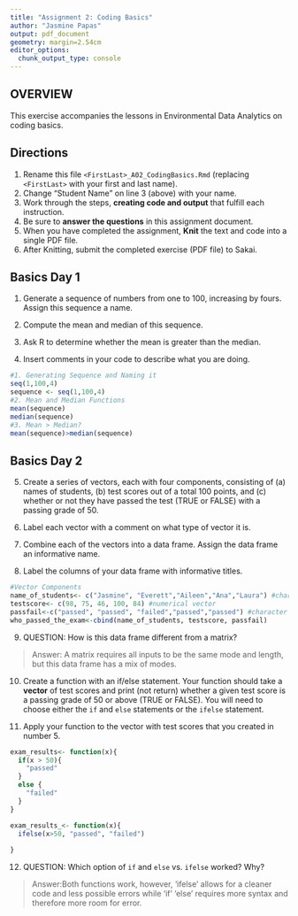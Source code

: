 ```yaml
---
title: "Assignment 2: Coding Basics"
author: "Jasmine Papas"
output: pdf_document
geometry: margin=2.54cm
editor_options: 
  chunk_output_type: console
---
```


## OVERVIEW

This exercise accompanies the lessons in Environmental Data Analytics on coding basics.

## Directions

1.  Rename this file `<FirstLast>_A02_CodingBasics.Rmd` (replacing `<FirstLast>` with your first and last name).
2.  Change "Student Name" on line 3 (above) with your name.
3.  Work through the steps, **creating code and output** that fulfill each instruction.
4.  Be sure to **answer the questions** in this assignment document.
5.  When you have completed the assignment, **Knit** the text and code into a single PDF file.
6.  After Knitting, submit the completed exercise (PDF file) to Sakai.

## Basics Day 1

1.  Generate a sequence of numbers from one to 100, increasing by fours. Assign this sequence a name.

2.  Compute the mean and median of this sequence.

3.  Ask R to determine whether the mean is greater than the median.

4.  Insert comments in your code to describe what you are doing.

```r
#1. Generating Sequence and Naming it
seq(1,100,4)
sequence <- seq(1,100,4)
#2. Mean and Median Functions
mean(sequence)
median(sequence)
#3. Mean > Median? 
mean(sequence)>median(sequence)
```

## Basics Day 2

5.  Create a series of vectors, each with four components, consisting of (a) names of students, (b) test scores out of a total 100 points, and (c) whether or not they have passed the test (TRUE or FALSE) with a passing grade of 50.

6.  Label each vector with a comment on what type of vector it is.

7.  Combine each of the vectors into a data frame. Assign the data frame an informative name.

8.  Label the columns of your data frame with informative titles.

```r
#Vector Components
name_of_students<- c("Jasmine", "Everett","Aileen","Ana","Laura") #character vector
testscore<- c(98, 75, 46, 100, 84) #numerical vector
passfail<-c("passed", "passed", "failed","passed","passed") #character vector
who_passed_the_exam<-cbind(name_of_students, testscore, passfail)
```

9.  QUESTION: How is this data frame different from a matrix?

> Answer: A matrix requires all inputs to be the same mode and length, but this data frame has a mix of modes. 

10. Create a function with an if/else statement. Your function should take a **vector** of test scores and print (not return) whether a given test score is a passing grade of 50 or above (TRUE or FALSE). You will need to choose either the `if` and `else` statements or the `ifelse` statement. 

11. Apply your function to the vector with test scores that you created in number 5.

```r
exam_results<- function(x){
  if(x > 50){
    "passed"
  }
  else {
    "failed"
  }
}

exam_results_<- function(x){
  ifelse(x>50, "passed", "failed")
  
}
```

12. QUESTION: Which option of `if` and `else` vs. `ifelse` worked? Why?

> Answer:Both functions work, however, 'ifelse' allows for a cleaner code and less possible errors while 'if' 'else' requires more syntax and therefore more room for error. 
